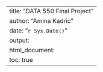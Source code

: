 ---
title: "DATA 550 Final Project"
author: "Amina Kadric"
date: "`r Sys.Date()`"
output:
  html_document:
    toc: true
---